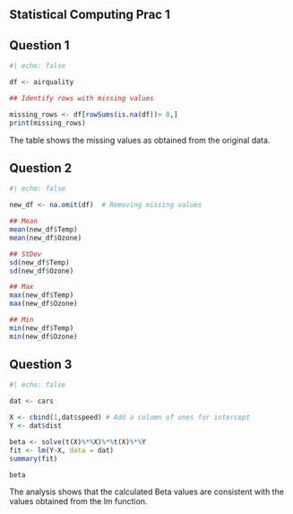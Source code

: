 ## Statistical Computing Prac 1

## Question 1

```r
#| echo: false

df <- airquality

## Identify rows with missing values

missing_rows <- df[rowSums(is.na(df))> 0,]
print(missing_rows)

```

The table shows the missing values as obtained from the original data.

## Question 2

```r
#| echo: false

new_df <- na.omit(df)  # Removing missing values

## Mean
mean(new_df$Temp)
mean(new_df$Ozone)

## StDev
sd(new_df$Temp)
sd(new_df$Ozone)

## Max
max(new_df$Temp)
max(new_df$Ozone)

## Min
min(new_df$Temp)
min(new_df$Ozone)
```

## Question 3

```r
#| echo: false

dat <- cars

X <- cbind(1,dat$speed) # Add a column of ones for intercept
Y <- dat$dist

beta <- solve(t(X)%*%X)%*%t(X)%*%Y
fit <- lm(Y~X, data = dat)
summary(fit)

beta
```

The analysis shows that the calculated Beta values are consistent with the values obtained from the lm function.
